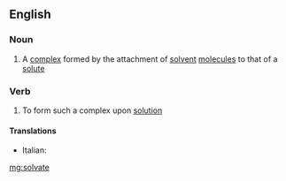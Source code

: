 ==English==

===Noun===
{{en-noun}}

#{{chemistry}} A [[complex]] formed by the attachment of [[solvent]] [[molecule]]s to that of a [[solute]]

===Verb===
{{en-verb|solvat|ing}}

#{{chemistry}} To form such a complex upon [[solution]]

====Translations====
{{trans-top}}
* Italian: {{t-|it|solvatare}}
{{trans-mid}}

{{trans-bottom}}

[[mg:solvate]]
